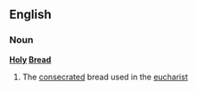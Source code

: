 ==English==
===Noun===
'''[[Holy]] [[Bread]]'''
#The [[consecrate]]d bread used in the [[eucharist]]